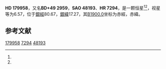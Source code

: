 {{Starbox begin
| name = HD 179958
}}
{{Starbox observe
| epoch = [[J2000.0|J2000.0]]
| constell = {{星座名待查}}<ref name=SIMBAD>{{cite web
 | url=http://simbad.u-strasbg.fr/simbad/sim-id?Ident=HR+7294
 | title=Pulsating variable Star
 | publisher=Centre de Données astronomiques de Strasbourg
 | work=SIMBAD
 | accessdate=2012-07-13
 | archive-date=2016-03-17
 | archive-url=https://web.archive.org/web/20160317075948/http://simbad.u-strasbg.fr/simbad/sim-id?Ident=HR+7294
 | dead-url=no
 }}</ref><ref name=DATA>{{cite web
 | url=http://vizier.u-strasbg.fr/viz-bin/VizieR-5?-out.add=.&-source=5050&-corr=PK=HR&-out.max=9999&HR=7294
 | title=VizieR Detailed Page
 | accessdate=2012-07-13
 | archive-date=2016-03-04
 | archive-url=https://web.archive.org/web/20160304203634/http://vizier.u-strasbg.fr/viz-bin/VizieR-5?-out.add=.&-source=5050&-corr=PK=HR&-out.max=9999&HR=7294
 | dead-url=no
 }}</ref>
| 星官 = 
| ra = {{RA|19|12|5}}<ref name=SIMBAD /><ref name=DATA />
| dec = {{DEC|+49|51|22}}<ref name=SIMBAD /><ref name=DATA />
| appmag_v = 6.57<ref name=SIMBAD /><ref name=DATA />
}}
{{Starbox character
| class = G4V<ref name=SIMBAD /><ref name=DATA />
| b-v = 0.65<ref name=SIMBAD /><ref name=DATA />
| u-b = 0.21<ref name=SIMBAD /><ref name=DATA />
| r-i = <ref name=SIMBAD /><ref name=DATA />
| variable = 
}}
{{Starbox astrometry
| radial_v = 0.21
| prop_mo_ra = -38
| parallax = 0.044
| p_error = 
}}
{{Starbox catalog
| names =BD+49 2959，[[SAO星表|SAO]] 48193，[[HD星表|HD]] 179958，[[HR星表|HR]] 7294}}
{{Starbox reference |Simbad=HR+7294}}
{{Starbox end}}

'''HD 179958'''，又名'''BD+49 2959'''，'''SAO 48193'''、'''HR 7294'''，是一颗恒星<ref name=SIMBAD /><ref name=DATA />，视星等为6.57，位于[[銀道座標系|銀經]]80.67，[[銀道座標系|銀緯]]17.27，其[[B1900.0|B1900.0]]坐标为赤經{{RA|19|9|30.2}}，赤緯{{DEC|+49|17.27|9}}。

== 参考文献 ==
{{reflist}}

{{star-stub}}

[[Category:HD和HDE天體|179958]]
[[Category:HR天體|7294]]
[[Category:SAO天體|48193]]